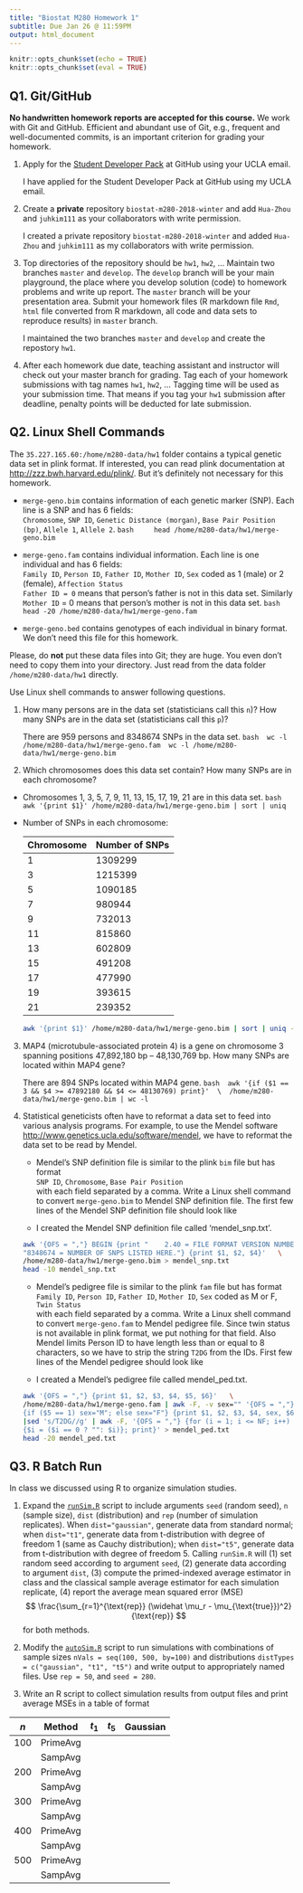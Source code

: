 ```yaml
---
title: "Biostat M280 Homework 1"
subtitle: Due Jan 26 @ 11:59PM
output: html_document
---
```


```r
knitr::opts_chunk$set(echo = TRUE)
knitr::opts_chunk$set(eval = TRUE)

```

## Q1. Git/GitHub

**No handwritten homework reports are accepted for this course.** We work with Git and GitHub. Efficient and abundant use of Git, e.g., frequent and well-documented commits, is an important criterion for grading your homework.

1. Apply for the [Student Developer Pack](https://education.github.com/pack) at GitHub using your UCLA email.

    I have applied for the Student Developer Pack at GitHub using my UCLA email.

2. Create a **private** repository `biostat-m280-2018-winter` and add `Hua-Zhou` and `juhkim111` as your collaborators with write permission.

    I created a private repository `biostat-m280-2018-winter` and added `Hua-Zhou` and `juhkim111` as my collaborators with write permission.

3. Top directories of the repository should be `hw1`, `hw2`, ... Maintain two branches `master` and `develop`. The `develop` branch will be your main playground, the place where you develop solution (code) to homework problems and write up report. The `master` branch will be your presentation area. Submit your homework files (R markdown file `Rmd`, `html` file converted from R markdown, all code and data sets to reproduce results) in `master` branch.

    I maintained the two branches `master` and `develop` and create the repostory `hw1`.

4. After each homework due date, teaching assistant and instructor will check out your master branch for grading. Tag each of your homework submissions with tag names `hw1`, `hw2`, ... Tagging time will be used as your submission time. That means if you tag your `hw1` submission after deadline, penalty points will be deducted for late submission.

## Q2. Linux Shell Commands

The `35.227.165.60:/home/m280-data/hw1` folder contains a typical genetic data set in plink format. If interested, you can read plink documentation at <http://zzz.bwh.harvard.edu/plink/>. But it's definitely not necessary for this homework.

- `merge-geno.bim` contains information of each genetic marker (SNP). Each line is a SNP and has 6 fields:  
`Chromosome`, `SNP ID`, `Genetic Distance (morgan)`, `Base Pair Position (bp)`, `Allele 1`, `Allele 2`.
    ```bash
    head /home/m280-data/hw1/merge-geno.bim
    ```

- `merge-geno.fam` contains individual information. Each line is one individual and has 6 fields:  
`Family ID`, `Person ID`, `Father ID`, `Mother ID`, `Sex` coded as 1 (male) or 2 (female), `Affection Status`  
`Father ID = 0` means that person's father is not in this data set. Similarly `Mother ID` = 0 means that person's mother is not in this data set.
    ```bash
    head -20 /home/m280-data/hw1/merge-geno.fam
    ```

- `merge-geno.bed` contains genotypes of each individual in binary format. We don't need this file for this homework.

Please, do **not** put these data files into Git; they are huge. You even don't need to copy them into your directory. Just read from the data folder `/home/m280-data/hw1` directly.

Use Linux shell commands to answer following questions. 

1. How many persons are in the data set (statisticians call this `n`)? How many SNPs are in the data set (statisticians call this `p`)?

    There are 959 persons and 8348674 SNPs in the data set. 
    ```bash
    wc -l /home/m280-data/hw1/merge-geno.fam
    wc -l /home/m280-data/hw1/merge-geno.bim
    ```

2. Which chromosomes does this data set contain? How many SNPs are in each chromosome?

-   Chromosomes 1, 3, 5, 7, 9, 11, 13, 15, 17, 19, 21 are in this data set. 
    ```bash
    awk '{print $1}' /home/m280-data/hw1/merge-geno.bim | sort | uniq
    ```
    
-   Number of SNPs in each chromosome:
    
    | Chromosome | Number of SNPs |
    |------------|----------------|
    | 1          | 1309299        |
    | 3          | 1215399        |
    | 5          | 1090185        |
    | 7          | 980944         |
    | 9          | 732013         |
    | 11         | 815860         |
    | 13         | 602809         |
    | 15         | 491208         |
    | 17         | 477990         |
    | 19         | 393615         |
    | 21         | 239352         |
    ```bash
    awk '{print $1}' /home/m280-data/hw1/merge-geno.bim | sort | uniq -c
    ```
    
3. MAP4 (microtubule-associated protein 4) is a gene on chromosome 3 spanning positions 47,892,180 bp -- 48,130,769 bp. How many SNPs are located within MAP4 gene?

    There are 894 SNPs located within MAP4 gene.
    ```bash
    awk '{if ($1 == 3 && $4 >= 47892180 && $4 <= 48130769) print}'  \
    /home/m280-data/hw1/merge-geno.bim | wc -l
    ```

4. Statistical geneticists often have to reformat a data set to feed into various analysis programs. For example, to use the Mendel software <http://www.genetics.ucla.edu/software/mendel>, we have to reformat the data set to be read by Mendel.

      - Mendel's SNP definition file is similar to the plink `bim` file but has format  
      `SNP ID`, `Chromosome`, `Base Pair Position`  
      with each field separated by a comma. Write a Linux shell command to convert `merge-geno.bim` to Mendel SNP definition file. The first few lines of the Mendel SNP definition file should look like
      
      - I created the Mendel SNP definition file called 'mendel_snp.txt'.
      
    ```bash
    awk '{OFS = ","} BEGIN {print "    2.40 = FILE FORMAT VERSION NUMBER.\n"  \
    "8348674 = NUMBER OF SNPS LISTED HERE."} {print $1, $2, $4}'   \
    /home/m280-data/hw1/merge-geno.bim > mendel_snp.txt
    head -10 mendel_snp.txt
    ```
    
    - Mendel's pedigree file is similar to the plink `fam` file but has format  
    `Family ID`, `Person ID`, `Father ID`, `Mother ID`, `Sex` coded as M or F, `Twin Status`  
    with each field separated by a comma. Write a Linux shell command to convert `merge-geno.fam` to Mendel pedigree file. Since twin status is not available in plink format, we put nothing for that field. Also Mendel limits Person ID to have length less than or equal to 8 characters, so we have to strip the string `T2DG` from the IDs. First few lines of the Mendel pedigree should look like
    
    - I created a Mendel's pedigree file called mendel_ped.txt.
    
    ```bash
    awk '{OFS = ","} {print $1, $2, $3, $4, $5, $6}'   \
    /home/m280-data/hw1/merge-geno.fam | awk -F, -v sex="" '{OFS = ","}   \
    {if ($5 == 1) sex="M"; else sex="F"} {print $1, $2, $3, $4, sex, $6}'   \
    |sed 's/T2DG//g' | awk -F, '{OFS = ","} {for (i = 1; i <= NF; i++)   \
    {$i = ($i == 0 ? "": $i)}; print}' > mendel_ped.txt
    head -20 mendel_ped.txt
    ```

## Q3. R Batch Run

In class we discussed using R to organize simulation studies. 

1. Expand the [`runSim.R`](http://hua-zhou.github.io/teaching/biostatm280-2018winter/slides/02-linux/runSim.R) script to include arguments `seed` (random seed), `n` (sample size), `dist` (distribution) and `rep` (number of simulation replicates). When `dist="gaussian"`, generate data from standard normal; when `dist="t1"`, generate data from t-distribution with degree of freedom 1 (same as Cauchy distribution); when `dist="t5"`, generate data from t-distribution with degree of freedom 5. Calling `runSim.R` will (1) set random seed according to argument `seed`, (2) generate data according to argument `dist`, (3) compute the primed-indexed average estimator in class and the classical sample average estimator for each simulation replicate, (4) report the average mean squared error (MSE)
$$
  \frac{\sum_{r=1}^{\text{rep}} (\widehat \mu_r - \mu_{\text{true}})^2}{\text{rep}}
$$
for both methods.

2. Modify the [`autoSim.R`](http://hua-zhou.github.io/teaching/biostatm280-2018winter/slides/02-linux/autoSim.R) script to run simulations with combinations of sample sizes `nVals = seq(100, 500, by=100)` and distributions `distTypes = c("gaussian", "t1", "t5")` and write output to appropriately named files. Use `rep = 50`, and `seed = 280`. 

3. Write an R script to collect simulation results from output files and print average MSEs in a table of format

| $n$ | Method   | $t_1$ | $t_5$ | Gaussian |
|-----|----------|-------|-------|----------|
| 100 | PrimeAvg |       |       |          |
|     | SampAvg  |       |       |          |
| 200 | PrimeAvg |       |       |          |
|     | SampAvg  |       |       |          |
| 300 | PrimeAvg |       |       |          |
|     | SampAvg  |       |       |          |
| 400 | PrimeAvg |       |       |          |
|     | SampAvg  |       |       |          |
| 500 | PrimeAvg |       |       |          |
|     | SampAvg  |       |       |          |
